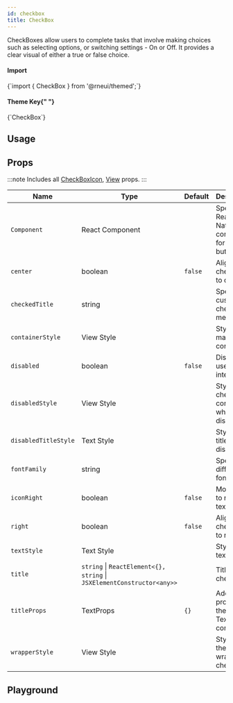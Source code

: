```yaml
---
id: checkbox
title: CheckBox
---
```



<IconsStyle />

CheckBoxes allow users to complete tasks that involve making choices such as selecting options, or switching settings - On or Off.
It provides a clear visual of either a true or false choice.

<div class="row inline-flex-center">
  <div class="col col--3">
    <h4>Import</h4>
  </div>
  <div class="col col--9">
    <CodeBlock>{`import { CheckBox } from '@rneui/themed';`}</CodeBlock>
  </div>
  <div class="col col--3">
    <h4>
      Theme Key{" "}
      <a href="../customizing#using-themeprovider">
        <BiInfoCircle />
      </a>
    </h4>
  </div>
  <div class="col col--9">
    <CodeBlock>{`CheckBox`}</CodeBlock>
  </div>
</div>

## Usage

<Usage />

## Props

:::note
Includes all [CheckBoxIcon](checkboxicon#props), [View](https://reactnative.dev/docs/view#props) props.
:::

<div class='table-responsive'>

| Name                 | Type                                                                   | Default | Description                                     |
| -------------------- | ---------------------------------------------------------------------- | ------- | ----------------------------------------------- |
| `Component`          | React Component                                                        |         | Specify React Native component for main button. |
| `center`             | boolean                                                                | `false` | Aligns checkbox to center.                      |
| `checkedTitle`       | string                                                                 |         | Specify a custom checked message.               |
| `containerStyle`     | View Style                                                             |         | Style of main container.                        |
| `disabled`           | boolean                                                                | `false` | Disables user interaction.                      |
| `disabledStyle`      | View Style                                                             |         | Style of the checkbox container when disabled.  |
| `disabledTitleStyle` | Text Style                                                             |         | Style of the title when disabled.               |
| `fontFamily`         | string                                                                 |         | Specify different font family.                  |
| `iconRight`          | boolean                                                                | `false` | Moves icon to right of text.                    |
| `right`              | boolean                                                                | `false` | Aligns checkbox to right.                       |
| `textStyle`          | Text Style                                                             |         | Style of text.                                  |
| `title`              | `string` \| `ReactElement<{}, string` \| `JSXElementConstructor<any>>` |         | Title of checkbox.                              |
| `titleProps`         | TextProps                                                              | `{}`    | Additional props for the title Text component.  |
| `wrapperStyle`       | View Style                                                             |         | Style for the wrapper of checkbox.              |

</div>

## Playground

<Play />
